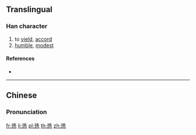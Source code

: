 ==Translingual==

===Han character===
{{Han char|rn=61|rad=心|as=10|sn=14|four=12333|canj=NFP|ids=⿱孫心}}

# to [[yield]], [[accord]]
# [[humble]], [[modest]]

====References====
* {{Han ref|kx=0396.460|dkj=11023|dj=0735.330|hdz=42335.050|uh=613B|ud=24891|bh=E1D2|bd=57810}}

----

==Chinese==
{{zh-forms}}

===Pronunciation===
{{zh-pron
|m=xùn
|c=seon3
|mc=y
|oc=y
|ma=
|cat=v,a
}}

[[fr:愻]]
[[li:愻]]
[[pl:愻]]
[[th:愻]]
[[zh:愻]]
